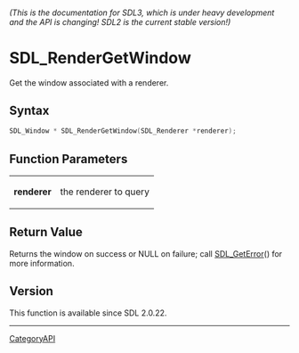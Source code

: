 ====== (This is the documentation for SDL3, which is under heavy development and the API is changing! SDL2 is the current stable version!) ======
= SDL_RenderGetWindow =

Get the window associated with a renderer.

== Syntax ==

<syntaxhighlight lang='c'>
SDL_Window * SDL_RenderGetWindow(SDL_Renderer *renderer);
</syntaxhighlight>

== Function Parameters ==

{|
|'''renderer'''
|the renderer to query
|}

== Return Value ==

Returns the window on success or NULL on failure; call [[SDL_GetError]]()
for more information.

== Version ==

This function is available since SDL 2.0.22.

----
[[CategoryAPI]]


